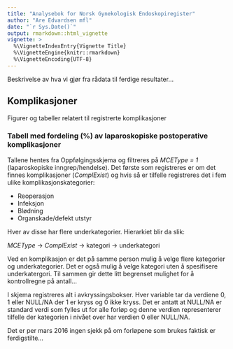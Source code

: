 ```yaml
---
title: "Analysebok for Norsk Gynekologisk Endoskopiregister"
author: "Are Edvardsen mfl"
date: "`r Sys.Date()`"
output: rmarkdown::html_vignette
vignette: >
  %\VignetteIndexEntry{Vignette Title}
  %\VignetteEngine{knitr::rmarkdown}
  %\VignetteEncoding{UTF-8}
---
```


Beskrivelse av hva vi gjør fra rådata til ferdige resultater...

## Komplikasjoner
Figurer og tabeller relatert til registrerte komplikasjoner

### Tabell med fordeling (%) av laparoskopiske postoperative komplikasjoner
Tallene hentes fra Oppfølgingsskjema og filtreres på _MCEType = 1_
(laparoskopiske inngrep/hendelse). Det første
som registreres er om det finnes komplikasjoner (_ComplExist_) og hvis så er tilfelle registreres det i fem ulike komplikasjonskategorier:

- Reoperasjon
- Infeksjon
- Blødning
- Organskade/defekt utstyr

Hver av disse har flere underkategorier. Hierarkiet blir da slik:

_MCEType_ -> _ComplExist_ -> kategori -> underkategori

Ved en komplikasjon er det på samme person mulig å
velge flere kategorier og underkategorier. Det er også mulig å velge kategori
uten å spesifisere underkatergori. Til sammen gir dette litt begrenset mulighet
for å kontrollregne på antall...

I skjema registreres alt i avkryssingsbokser. Hver variable tar da verdiene
0, 1 eller NULL/NA der 1 er kryss og 0 ikke kryss. Det er antatt at NULL/NA
er standard verdi som fylles ut for alle forløp og denne verdien representerer
tilfelle der kategorien i nivået over har verdien 0 eller NULL/NA.

Det er per mars 2016 ingen sjekk på om forløpene som brukes faktisk er
ferdigstilte...
